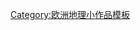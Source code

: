 {{asbox
| image     = Flag-map of Switzerland.svg
| pix       = 32
| subject   = 
| qualifier = 與[[瑞士地理]]相關
| category  = 瑞士地理小作品
| tempsort  = *
| name      = Template:Switzerland-geo-stub
}}<noinclude>
[[Category:欧洲地理小作品模板]]
</noinclude>
